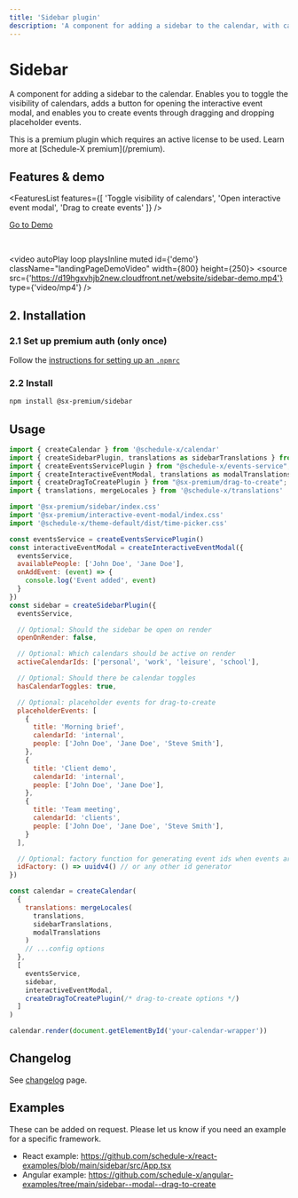 ```yaml
---
title: 'Sidebar plugin'
description: 'A component for adding a sidebar to the calendar, with calendar toggles and possibility to add drag-to-create placeholder events.'
---
```


# Sidebar

A component for adding a sidebar to the calendar. Enables you to toggle the visibility of calendars, adds a button
for opening the interactive event modal, and enables you to create events through dragging and dropping placeholder
events.


<Callout type="info">
  This is a premium plugin which requires an active license to be used. Learn more at [Schedule-X premium](/premium).
</Callout>

## Features & demo

<FeaturesList features={[
    'Toggle visibility of calendars',
    'Open interactive event modal',
    'Drag to create events'
]} />

[Go to Demo](/demos/modal-and-sidebar)

<br />

<video autoPlay loop playsInline muted id={'demo'} className="landingPageDemoVideo" width={800} height={250}>
  <source src={'https://d19hgxvhjb2new.cloudfront.net/website/sidebar-demo.mp4'} type={'video/mp4'} />
</video>

## 2. Installation

### 2.1 Set up premium auth (only once)

Follow the [instructions for setting up an `.npmrc`](/docs/calendar/installing-premium)


### 2.2 Install

```bash copy
npm install @sx-premium/sidebar
```

## Usage

```js
import { createCalendar } from '@schedule-x/calendar'
import { createSidebarPlugin, translations as sidebarTranslations } from "@sx-premium/sidebar";
import { createEventsServicePlugin } from "@schedule-x/events-service";
import { createInteractiveEventModal, translations as modalTranslations } from "@sx-premium/interactive-event-modal";
import { createDragToCreatePlugin } from "@sx-premium/drag-to-create";
import { translations, mergeLocales } from '@schedule-x/translations'

import '@sx-premium/sidebar/index.css'
import '@sx-premium/interactive-event-modal/index.css'
import '@schedule-x/theme-default/dist/time-picker.css'

const eventsService = createEventsServicePlugin()
const interactiveEventModal = createInteractiveEventModal({
  eventsService,
  availablePeople: ['John Doe', 'Jane Doe'],
  onAddEvent: (event) => {
    console.log('Event added', event)
  }
})
const sidebar = createSidebarPlugin({
  eventsService,

  // Optional: Should the sidebar be open on render
  openOnRender: false,

  // Optional: Which calendars should be active on render
  activeCalendarIds: ['personal', 'work', 'leisure', 'school'],

  // Optional: Should there be calendar toggles
  hasCalendarToggles: true,

  // Optional: placeholder events for drag-to-create
  placeholderEvents: [
    {
      title: 'Morning brief',
      calendarId: 'internal',
      people: ['John Doe', 'Jane Doe', 'Steve Smith'],
    },
    {
      title: 'Client demo',
      calendarId: 'internal',
      people: ['John Doe', 'Jane Doe'],
    },
    {
      title: 'Team meeting',
      calendarId: 'clients',
      people: ['John Doe', 'Jane Doe', 'Steve Smith'],
    }
  ],

  // Optional: factory function for generating event ids when events are created
  idFactory: () => uuidv4() // or any other id generator
})

const calendar = createCalendar(
  {
    translations: mergeLocales(
      translations,
      sidebarTranslations,
      modalTranslations
    )
    // ...config options
  },
  [
    eventsService,
    sidebar,
    interactiveEventModal,
    createDragToCreatePlugin(/* drag-to-create options */)
  ]
)

calendar.render(document.getElementById('your-calendar-wrapper'))

```

## Changelog

See [changelog](/premium-changelog) page.

## Examples

These can be added on request. Please let us know if you need an example for a specific framework.

* React example: https://github.com/schedule-x/react-examples/blob/main/sidebar/src/App.tsx
* Angular example: https://github.com/schedule-x/angular-examples/tree/main/sidebar--modal--drag-to-create
